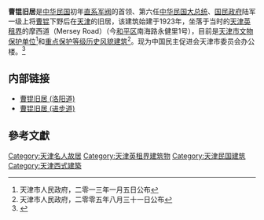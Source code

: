 {{天津历史风貌建筑| 
省区市 = 天津市 | 
名称 = 曹锟旧居 | 
图片 = [[File:南海路永健里1号.jpg|200px]]| 
编号 = 0120072| 
等级 = 重点保护 | 
时代 = 1923年 | 
所在 = [[天津市|天津市]][[和平区_(天津市)|和平区]] | 
公布 = 2005年8月31日| 
}} 

'''曹锟旧居'''是[[中华民国|中华民国]]初年[[直系军阀|直系军阀]]的首领、第六任[[中华民国大总统|中华民国大总统]]、[[国民政府|国民政府]]陆军一级上将[[曹锟|曹锟]]下野后在[[天津|天津]]的旧居，该建筑始建于1923年，坐落于当时的[[天津英租界|天津英租界]]的摩西道（Mersey Road）（今[[和平区_(天津市)|和平区]]南海路永健里1号），目前是[[天津市文物保护单位|天津市文物保护单位]]<ref>天津市人民政府，二零一三年一月五日公布</ref>和[[天津历史风貌建筑|重点保护等级历史风貌建筑]]<ref>天津市人民政府，二零零五年八月三十一日公布</ref>。现为中国民主促进会天津市委员会办公楼。<ref>{{Cite web |url=http://www.mj.org.cn/dfzz/tj/jgsz/200812/t20081215_90958.htm |title=中国民主促进会天津市委员会简介 |access-date=2011-10-13 |archive-url=https://web.archive.org/web/20111020155850/http://www.mj.org.cn/dfzz/tj/jgsz/200812/t20081215_90958.htm |archive-date=2011-10-20 |dead-url=yes }}</ref>

== 内部链接 ==
* [[曹锟旧居_(洛阳道)|曹锟旧居 (洛阳道)]]
* [[曹锟旧居_(进步道)|曹锟旧居 (进步道)]]

== 參考文獻 == 
<div class="references-small"> 
<references /> 
</div> 

{{天津市名人故居}} 

[[Category:天津名人故居|Category:天津名人故居]] 
[[Category:天津英租界建筑物|Category:天津英租界建筑物]]
[[Category:天津民国建筑|Category:天津民国建筑]]
[[Category:天津西式建築|Category:天津西式建築]]